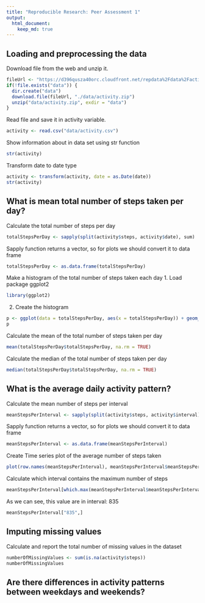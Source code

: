 ```yaml
---
title: "Reproducible Research: Peer Assessment 1"
output: 
  html_document:
    keep_md: true
---
```



## Loading and preprocessing the data
Download file from the web and unzip it.
```r
fileUrl <- "https://d396qusza40orc.cloudfront.net/repdata%2Fdata%2Factivity.zip"
if(!file.exists("data")) {
  dir.create("data")
  download.file(fileUrl, "./data/activity.zip")
  unzip("data/activity.zip", exdir = "data")
}
```
Read file and save it in activity variable.
```r
activity <- read.csv("data/activity.csv")
```
Show information about in data set using str function
```r
str(activity)
```
Transform date to date type
```r
activity <- transform(activity, date = as.Date(date))
str(activity)
```

## What is mean total number of steps taken per day?
Calculate the total number of steps per day
```r
totalStepsPerDay <- sapply(split(activity$steps, activity$date), sum)
```
Sapply function returns a vector, so for plots we should convert it to data frame
```r
totalStepsPerDay <- as.data.frame(totalStepsPerDay)
```
Make a histogram of the total number of steps taken each day
1. Load package ggplot2
```r
library(ggplot2)
```
2. Create the histogram
```r
p <- ggplot(data = totalStepsPerDay, aes(x = totalStepsPerDay)) + geom_histogram(fill = "green", binwidth = 1000) + labs(x = "Steps", y = "Frequency", title = "Histogram of total steps per day")
p
```

Calculate the mean of the total number of steps taken per day
```r
mean(totalStepsPerDay$totalStepsPerDay, na.rm = TRUE)
```
Calculate the median of the total number of steps taken per day
```r
median(totalStepsPerDay$totalStepsPerDay, na.rm = TRUE)
```
## What is the average daily activity pattern?
Calculate the mean number of steps per interval
```r
meanStepsPerInterval <- sapply(split(activity$steps, activity$interval), mean, na.rm = TRUE)
```
Sapply function returns a vector, so for plots we should convert it to data frame
```r
meanStepsPerInterval <- as.data.frame(meanStepsPerInterval)
```
Create Time series plot of the average number of steps taken
```r
plot(row.names(meanStepsPerInterval), meanStepsPerInterval$meanStepsPerInterval, type = "l", col = "blue", lwd = 2, main = "Average number of steps per interval", xlab = "Interval", ylab = "Average steps")
```

Calculate which interval contains the maximum number of steps
```r
meanStepsPerInterval[which.max(meanStepsPerInterval$meanStepsPerInterval), ]
```
As we can see, this value are in interval: 835
```r
meanStepsPerInterval["835",]
```

## Imputing missing values
Calculate and report the total number of missing values in the dataset 
```r
numberOfMissingValues <- sum(is.na(activity$steps))
numberOfMissingValues
```


## Are there differences in activity patterns between weekdays and weekends?
